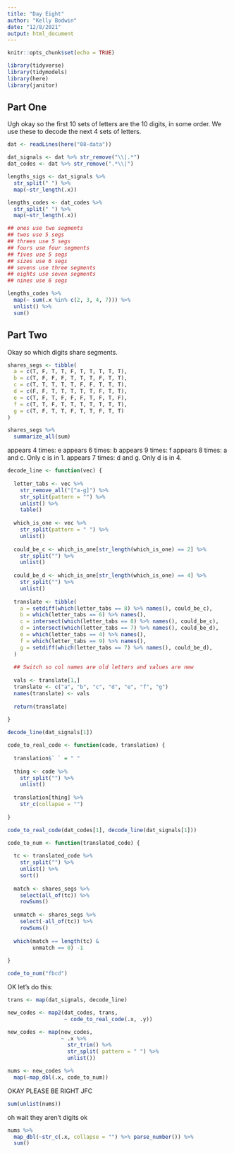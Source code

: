 ---
title: "Day Eight"
author: "Kelly Bodwin"
date: "12/8/2021"
output: html_document
---

```{r setup, include=FALSE}
knitr::opts_chunk$set(echo = TRUE)
```

```{r}
library(tidyverse)
library(tidymodels)
library(here)
library(janitor)
```

## Part One

Ugh okay so the first 10 sets of letters are the 10 digits, in some order.  We use these to decode the next 4 sets of letters.

```{r}
dat <- readLines(here("08-data"))

dat_signals <- dat %>% str_remove("\\|.*")
dat_codes <- dat %>% str_remove(".*\\|")
```

```{r}
lengths_sigs <- dat_signals %>%
  str_split(" ") %>%
  map(~str_length(.x))

lengths_codes <- dat_codes %>%
  str_split(" ") %>%
  map(~str_length(.x))

## ones use two segments
## twos use 5 segs
## threes use 5 segs
## fours use four segments
## fives use 5 segs
## sizes use 6 segs
## sevens use three segments
## eights use seven segments
## nines use 6 segs

lengths_codes %>%
  map(~ sum(.x %in% c(2, 3, 4, 7))) %>%
  unlist() %>%
  sum()
```

## Part Two

Okay so which digits share segments.



```{r}
shares_segs <- tibble(
  a = c(T, F, T, T, F, T, T, T, T, T),
  b = c(T, F, F, F, T, T, T, F, T, T),
  c = c(T, T, T, T, T, F, F, T, T, T),
  d = c(F, F, T, T, T, T, T, F, T, T),
  e = c(T, F, T, F, F, F, T, F, T, F),
  f = c(T, T, F, T, T, T, T, T, T, T),
  g = c(T, F, T, T, F, T, T, F, T, T)
)

shares_segs %>%
  summarize_all(sum)
```

appears 4 times: e
appears 6 times: b
appears 9 times: f
appears 8 times: a and c.  Only c is in 1.
appears 7 times: d and g.  Only d is in 4.

```{r}
decode_line <- function(vec) {
  
  letter_tabs <- vec %>% 
    str_remove_all("[^a-g]") %>%
    str_split(pattern = "") %>%
    unlist() %>%
    table()
  
  which_is_one <- vec %>%
    str_split(pattern = " ") %>%
    unlist() 
  
  could_be_c <- which_is_one[str_length(which_is_one) == 2] %>%
    str_split("") %>%
    unlist()
  
  could_be_d <- which_is_one[str_length(which_is_one) == 4] %>%
    str_split("") %>%
    unlist()
  
  translate <- tibble(
    a = setdiff(which(letter_tabs == 8) %>% names(), could_be_c),
    b = which(letter_tabs == 6) %>% names(),
    c = intersect(which(letter_tabs == 8) %>% names(), could_be_c),
    d = intersect(which(letter_tabs == 7) %>% names(), could_be_d),
    e = which(letter_tabs == 4) %>% names(),
    f = which(letter_tabs == 9) %>% names(),
    g = setdiff(which(letter_tabs == 7) %>% names(), could_be_d),
  )
  
  ## Switch so col names are old letters and values are new
  
  vals <- translate[1,]
  translate <- c("a", "b", "c", "d", "e", "f", "g")
  names(translate) <- vals
  
  return(translate)
  
}

decode_line(dat_signals[1])

```

```{r}
code_to_real_code <- function(code, translation) {
  
  translation$` ` = " "
  
  thing <- code %>%
    str_split("") %>%
    unlist()
  
  translation[thing] %>%
    str_c(collapse = "")
  
}

code_to_real_code(dat_codes[1], decode_line(dat_signals[1]))

```

```{r}
code_to_num <- function(translated_code) {
  
  tc <- translated_code %>%
    str_split("") %>%
    unlist() %>%
    sort()
  
  match <- shares_segs %>%
    select(all_of(tc)) %>%
    rowSums()
  
  unmatch <- shares_segs %>%
    select(-all_of(tc)) %>%
    rowSums()
  
  which(match == length(tc) &
        unmatch == 0) -1
  
}

code_to_num("fbcd")

```
OK let's do this:

```{r}
trans <- map(dat_signals, decode_line)

new_codes <- map2(dat_codes, trans,
                  ~ code_to_real_code(.x, .y))

new_codes <- map(new_codes, 
                 ~ .x %>% 
                   str_trim() %>% 
                   str_split( pattern = " ") %>% 
                   unlist())

nums <- new_codes %>%
  map(~map_dbl(.x, code_to_num))
```

OKAY PLEASE BE RIGHT JFC

```{r}
sum(unlist(nums))
```

oh wait they aren't digits ok

```{r}
nums %>%
  map_dbl(~str_c(.x, collapse = "") %>% parse_number()) %>%
  sum()
```



